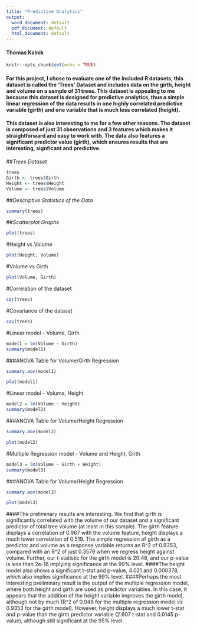 ```yaml
---
title: "Predictive Analytics"
output:
  word_document: default
  pdf_document: default
  html_document: default
---
```

#### Thomas Kalnik

```r
knitr::opts_chunk$set(echo = TRUE)
```

#### For this project, I chose to evaluate one of the included R datasets, this dataset is called the 'Trees' Dataset and includes data on the girth, height and volume on a sample of 31 trees. This dataset is appealing to me because this dataset is designed for predictive analytics, thus a simple linear regression of the data results in one highly correlated predictive variable (girth) and one variable that is much less correlated (height). 
####  This dataset is also interesting to me for a few other reasons. The dataset is composed of just 31 observations and 3 features which makes it straightforward and easy to work with. The data also features a significant predictor value (girth), which ensures results that are interesting, signficant and predictive. 


##_Trees Dataset_
```r
trees
Girth <- trees$Girth
Height <- trees$Height
Volume <- trees$Volume
```

##_Descriptive Statistics of the Data_
```r
summary(trees)
```

##_Scatterplot Graphs_
```r
plot(trees)
```

#Height vs Volume
```r
plot(Height, Volume)
```

#Volume vs Girth
```r
plot(Volume, Girth)
```

#Correlation of the dataset
```r
cor(trees)
```

#Covariance of the dataset
```r
cov(trees)
```

#Linear model - Volume, Girth
```r
model1 = lm(Volume ~ Girth)
summary(model1)
```

###ANOVA Table for Volume/Girth Regression
```r
summary.aov(model1)
```

```r
plot(model1)
```

#Linear model - Volume, Height
```r
model2 = lm(Volume ~ Height)
summary(model2)
```

###ANOVA Table for Volume/Height Regression
```r
summary.aov(model2)
```

```r
plot(model2)
```

#Multiple Regression model - Volume and Height, Girth
```r
model3 = lm(Volume ~ Girth + Height)
summary(model3)
```

###ANOVA Table for Volume/Height Regression
```r
summary.aov(model3)
```

```r
plot(model3)
```

####The preliminary results are interesting. We find that girth is significantly correlated with the volume of our dataset and a significant predictor of total tree volume (at least in this sample). The girth feature displays a correlation of 0.967 with the volume feature, height displays a much lower correlation of 0.519. The simple regression of girth as a predictor and volume as a response variable returns an R^2 of 0.9353, compared with an R^2 of just 0.3579  when we regress height against volume. Further, our t-statistic for the girth model is 20.48, and our p-value is less than 2e-16 implying significance at the 99% level. 
####The height model also shows a significant t-stat and p-value, 4.021 and 0.000378, which also implies significance at the 99% level.
####Perhaps the most interesting preliminary result is the output of the multiple regression model, where both height and girth are used as predictor variables. In this case, it appears that the addition of the height variable improves the girth model, although not by much (R^2 of 0.948 for the multiple regression model vs 0.9353 for the girth model). However, height displays a much lower t-stat and p-value than the girth predictor variable (2.607 t-stat and 0.0145 p-value), although still significant at the 95% level.
